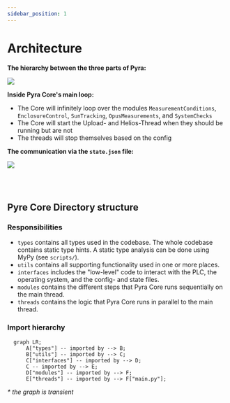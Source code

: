 ```yaml
---
sidebar_position: 1
---
```


# Architecture

**The hierarchy between the three parts of Pyra:**

<img
    src='/drawings/exports/package-architecture.png'
    className='tw-mb-2 tw-rounded-lg'
/>

**Inside Pyra Core's main loop:**

-   The Core will infinitely loop over the modules `MeasurementConditions`, `EnclosureControl`, `SunTracking`, `OpusMeasurements`, and `SystemChecks`
-   The Core will start the Upload- and Helios-Thread when they should be running but are not
-   The threads will stop themselves based on the config

**The communication via the `state.json` file:**

<img
    src='/drawings/exports/state-architecture.png'
    className='tw-mb-2 tw-rounded-lg'
/>

<br />
<br />

## Pyre Core Directory structure

### Responsibilities

-   `types` contains all types used in the codebase. The whole codebase contains static type hints. A static type analysis can be done using MyPy (see `scripts/`).
-   `utils` contains all supporting functionality used in one or more places.
-   `interfaces` includes the "low-level" code to interact with the PLC, the operating system, and the config- and state files.
-   `modules` contains the different steps that Pyra Core runs sequentially on the main thread.
-   `threads` contains the logic that Pyra Core runs in parallel to the main thread.

### Import hierarchy

```mermaid
  graph LR;
      A["types"] -- imported by --> B;
      B["utils"] -- imported by --> C;
      C["interfaces"] -- imported by --> D;
      C -- imported by --> E;
      D["modules"] -- imported by --> F;
      E["threads"] -- imported by --> F["main.py"];
```

_\* the graph is transient_
